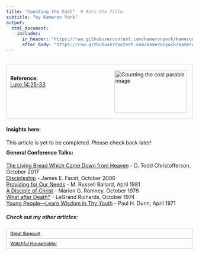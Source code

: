 ```yaml
---
title: "Counting the Cost"  # Sets the Title.
subtitle: "by Kameron York"
output:
  html_document:
    includes:
      in_header: "https://raw.githubusercontent.com/kameronyork/kameronyork.github.io/main/parables/headers/counting-the-cost-header.html"
      after_body: "https://raw.githubusercontent.com/kameronyork/kameronyork.github.io/main/parables/footer.html"
---
```

<br>
<div style="border: 1px solid lightgray; padding: 10px; overflow: hidden;">
<img src="https://raw.githubusercontent.com/kameronyork/kameronyork.github.io/main/docs/assets/counting-the-cost.jpg" alt="Counting the cost parable image" style="float: right; width: 195px; height: 115px; padding: 5px;">
<br>
<h4 style="text-align: left; margin: 0;">Reference:</h4>
<p style="text-align: left; margin: 0;">
<a href="https://www.churchofjesuschrist.org/study/scriptures/nt/luke/14?lang=eng&id=25-33#p25" target="_blank">Luke 14:25-33</a>
</p>
</div>

#### Insights here:

This article is yet to be completed. Please check back later!


<div style="margin-top: -10px;">
#### General Conference Talks:

<a href="https://www.churchofjesuschrist.org/study/general-conference/2017/10/the-living-bread-which-came-down-from-heaven">The Living Bread Which Came Down from Heaven</a> - D. Todd Christofferson, October 2017<br>
<a href="https://www.churchofjesuschrist.org/study/general-conference/2006/10/discipleship">Discipleship</a> - James E. Faust, October 2006<br>
<a href="https://www.churchofjesuschrist.org/study/general-conference/1981/04/providing-for-our-needs">Providing for Our Needs</a> - M. Russell Ballard, April 1981<br>
<a href="https://www.churchofjesuschrist.org/study/general-conference/1978/10/a-disciple-of-christ">A Disciple of Christ</a> - Marion G. Romney, October 1978<br>
<a href="https://www.churchofjesuschrist.org/study/general-conference/1974/10/what-after-death">What after Death?</a> - LeGrand Richards, October 1974<br>
<a href="https://www.churchofjesuschrist.org/study/general-conference/1971/04/young-people-learn-wisdom-in-thy-youth">Young People—Learn Wisdom in Thy Youth</a> - Paul H. Dunn, April 1971<br>



##### Check out my other articles:

<link rel="stylesheet" href="https://kameronyork.github.io/scripting/themify-icons/themify-icons.css">
<div class="container">
<div class="row">
<div class="col-12 text-md-left">
<nav class="pagination mt-3">
<a class="nav nav-prev" href="https://www.kameronyork.com/parables/great-banquet.html" style="background-color: transparent; color: black; padding: 5px 10px; border: 1px solid lightgray; cursor: pointer; white-space: nowrap; font-size: 12px; display: flex; align-items: center;" 
onmouseover="this.style.backgroundColor='lightgray';" 
onmouseout="this.style.backgroundColor='transparent';" 
onmousedown="this.style.backgroundColor='gray';" 
onmouseup="this.style.backgroundColor='lightgray';">
<i class="ti-arrow-left mr-2"></i>
<span style="display: none;" class="d-md-inline-block">Great Banquet</span>
<span style="display: inline-block;" class="d-md-none">Great Banquet</span>
</a>
<a class="nav nav-next ml-3" href="https://www.kameronyork.com/parables/watchful-householder.html" style="background-color: transparent; color: black; padding: 5px 10px; border: 1px solid lightgray; cursor: pointer; white-space: nowrap; font-size: 12px; display: flex; align-items: center;" 
onmouseover="this.style.backgroundColor='lightgray';" 
onmouseout="this.style.backgroundColor='transparent';" 
onmousedown="this.style.backgroundColor='gray';" 
onmouseup="this.style.backgroundColor='lightgray';">
<span style="display: none;" class="d-md-inline-block">Watchful Householder</span>
<span style="display: inline-block;" class="d-md-none">Watchful Householder</span>
<i class="ti-arrow-right ml-2"></i>
</a>
</nav>
</div>
</div>
</div>